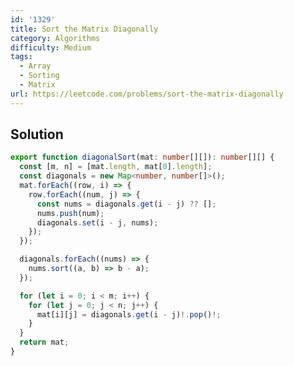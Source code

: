 ```yaml
---
id: '1329'
title: Sort the Matrix Diagonally
category: Algorithms
difficulty: Medium
tags:
  - Array
  - Sorting
  - Matrix
url: https://leetcode.com/problems/sort-the-matrix-diagonally
---
```


## Solution

```typescript filename="solution.ts" copy
export function diagonalSort(mat: number[][]): number[][] {
  const [m, n] = [mat.length, mat[0].length];
  const diagonals = new Map<number, number[]>();
  mat.forEach((row, i) => {
    row.forEach((num, j) => {
      const nums = diagonals.get(i - j) ?? [];
      nums.push(num);
      diagonals.set(i - j, nums);
    });
  });

  diagonals.forEach((nums) => {
    nums.sort((a, b) => b - a);
  });

  for (let i = 0; i < m; i++) {
    for (let j = 0; j < n; j++) {
      mat[i][j] = diagonals.get(i - j)!.pop()!;
    }
  }
  return mat;
}
```
